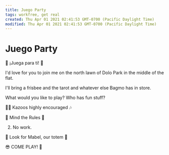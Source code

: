 ```yaml
---
title: Juego Party
tags: workfree, get real
created: Thu Apr 01 2021 02:41:53 GMT-0700 (Pacific Daylight Time)
modified: Thu Apr 01 2021 02:41:53 GMT-0700 (Pacific Daylight Time)
---
```


# Juego Party

🎉 ¡Juega para ti! 🤩

I'd love for you to join me on the north lawn of Dolo Park in the middle of the flat.

I'll bring a frisbee and the tarot and whatever else Bagmo has in store.

What would you like to play?
Who has fun stuff?

👩‍🎤 Kazoos highly encouraged 🎶

🚫 Mind the Rules 🤨

2. No work.

👒 Look for Mabel, our totem 👵

😎 COME PLAY! 🤣


